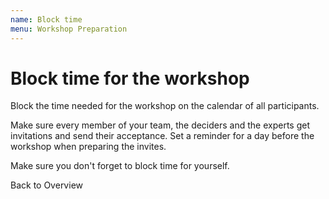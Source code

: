 ```yaml
---
name: Block time
menu: Workshop Preparation
---
```



# Block time for the workshop

Block the time needed for the workshop on the calendar of all participants. 

Make sure every member of your team, the deciders and the experts get invitations and send their acceptance.
Set a reminder for a day before the workshop when preparing the invites.

Make sure you don't forget to block time for yourself.

<Link to="workshops-overview-of-todos">Back to Overview</Link>
